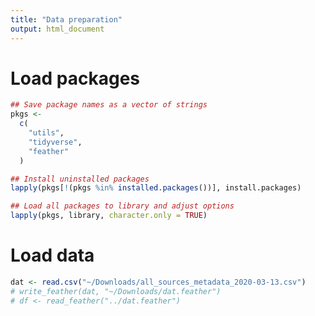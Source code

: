```yaml
---
title: "Data preparation"
output: html_document
---
```


# Load packages
```r
## Save package names as a vector of strings
pkgs <-
  c(
    "utils",
    "tidyverse",
    "feather"
  )

## Install uninstalled packages
lapply(pkgs[!(pkgs %in% installed.packages())], install.packages)

## Load all packages to library and adjust options
lapply(pkgs, library, character.only = TRUE)
```

# Load data
```r
dat <- read.csv("~/Downloads/all_sources_metadata_2020-03-13.csv")
# write_feather(dat, "~/Downloads/dat.feather")
# df <- read_feather("../dat.feather")

```
